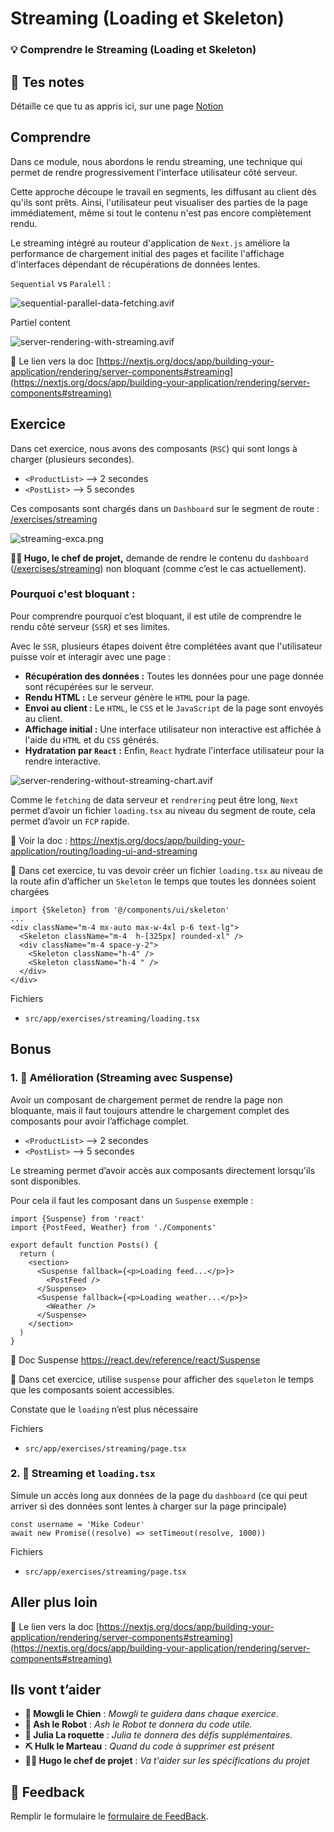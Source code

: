 # Streaming (Loading et Skeleton)

### 💡 Comprendre le Streaming (Loading et Skeleton)

## 📝 Tes notes

Détaille ce que tu as appris ici, sur une page [Notion](https://go.mikecodeur.com/course-notes-template)

## Comprendre

Dans ce module, nous abordons le rendu streaming, une technique qui permet de rendre progressivement l'interface utilisateur côté serveur.

Cette approche découpe le travail en segments, les diffusant au client dès qu'ils sont prêts. Ainsi, l'utilisateur peut visualiser des parties de la page immédiatement, même si tout le contenu n'est pas encore complètement rendu.

Le streaming intégré au routeur d'application de `Next.js` améliore la performance de chargement initial des pages et facilite l'affichage d'interfaces dépendant de récupérations de données lentes.

`Sequential` vs `Paralell` :

![sequential-parallel-data-fetching.avif](/course/sequential-parallel-data-fetching.avif)

Partiel content

![server-rendering-with-streaming.avif](/course/server-rendering-with-streaming.avif)

📑 Le lien vers la doc [https://nextjs.org/docs/app/building-your-application/rendering/server-components#streaming](https://nextjs.org/docs/app/building-your-application/rendering/server-components#streaming)

## Exercice

Dans cet exercice, nous avons des composants (`RSC`) qui sont longs à charger (plusieurs secondes).

- `<ProductList>` —> 2 secondes
- `<PostList>` —> 5 secondes

Ces composants sont chargés dans un `Dashboard` sur le segment de route : [/exercises/streaming](http://localhost:3000/exercises/streaming)

![streaming-exca.png](/course/streaming-exca.png)

**👨‍✈️ Hugo, le chef de projet,** demande de rendre le contenu du `dashboard` ([/exercises/streaming](http://localhost:3000/exercises/streaming)) non bloquant (comme c’est le cas actuellement).

### Pourquoi c'est bloquant :

Pour comprendre pourquoi c’est bloquant, il est utile de comprendre le rendu côté serveur (`SSR`) et ses limites.

Avec le `SSR`, plusieurs étapes doivent être complétées avant que l'utilisateur puisse voir et interagir avec une page :

- **Récupération des données :** Toutes les données pour une page donnée sont récupérées sur le serveur.
- **Rendu HTML :** Le serveur génère le `HTML` pour la page.
- **Envoi au client :** Le `HTML`, le `CSS` et le `JavaScript` de la page sont envoyés au client.
- **Affichage initial :** Une interface utilisateur non interactive est affichée à l'aide du `HTML` et du `CSS` générés.
- **Hydratation par `React` :** Enfin, `React` hydrate l'interface utilisateur pour la rendre interactive.

![server-rendering-without-streaming-chart.avif](/course/server-rendering-without-streaming-chart.avif)

Comme le `fetching` de data serveur et `rendrering` peut être long, `Next` permet d’avoir un fichier `loading.tsx` au niveau du segment de route, cela permet d’avoir un `FCP` rapide.

📑 Voir la doc : https://nextjs.org/docs/app/building-your-application/routing/loading-ui-and-streaming

🐶 Dans cet exercice, tu vas devoir créer un fichier `loading.tsx` au niveau de la route afin d’afficher un `Skeleton` le temps que toutes les données soient chargées

```tsx
import {Skeleton} from '@/components/ui/skeleton'
...
<div className="m-4 mx-auto max-w-4xl p-6 text-lg">
  <Skeleton className="m-4  h-[325px] rounded-xl" />
  <div className="m-4 space-y-2">
    <Skeleton className="h-4" />
    <Skeleton className="h-4 " />
  </div>
</div>
```

Fichiers

- `src/app/exercises/streaming/loading.tsx`

## Bonus

### 1. 🚀 Amélioration (Streaming avec Suspense)

Avoir un composant de chargement permet de rendre la page non bloquante, mais il faut toujours attendre le chargement complet des composants pour avoir l’affichage complet.

- `<ProductList>` —> 2 secondes
- `<PostList>` —> 5 secondes

Le streaming permet d’avoir accès aux composants directement lorsqu'ils sont disponibles.

Pour cela il faut les composant dans un `Suspense` exemple :

```tsx
import {Suspense} from 'react'
import {PostFeed, Weather} from './Components'

export default function Posts() {
  return (
    <section>
      <Suspense fallback={<p>Loading feed...</p>}>
        <PostFeed />
      </Suspense>
      <Suspense fallback={<p>Loading weather...</p>}>
        <Weather />
      </Suspense>
    </section>
  )
}
```

📑 Doc Suspense https://react.dev/reference/react/Suspense

🐶 Dans cet exercice, utilise `suspense` pour afficher des `squeleton` le temps que les composants soient accessibles.

Constate que le `loading` n’est plus nécessaire

Fichiers

- `src/app/exercises/streaming/page.tsx`

### 2. 🚀 Streaming et `loading.tsx`

Simule un accès long aux données de la page du `dashboard` (ce qui peut arriver si des données sont lentes à charger sur la page principale)

```tsx
const username = 'Mike Codeur'
await new Promise((resolve) => setTimeout(resolve, 1000))
```

Fichiers

- `src/app/exercises/streaming/page.tsx`

## Aller plus loin

📑 Le lien vers la doc [https://nextjs.org/docs/app/building-your-application/rendering/server-components#streaming](https://nextjs.org/docs/app/building-your-application/rendering/server-components#streaming)

## Ils vont t’aider

- **🐶 Mowgli le Chien** : _Mowgli te guidera dans chaque exercice._
- **🤖 Ash le Robot** : _Ash le Robot te donnera du code utile._
- **🚀 Julia La roquette** : _Julia te donnera des défis supplémentaires._
- **⛏️ Hulk le Marteau** : _Quand du code à supprimer est présent_
- **👨‍✈️ Hugo le chef de projet** : _Va t'aider sur les spécifications du projet_

## 🐜 Feedback

Remplir le formulaire le [formulaire de FeedBack](https://go.mikecodeur.com/cours-next-avis?entry.1912869708=Next%20PRO&entry.1430994900=04%20Rendering%20Avancée&entry.533578441=05%20streaming).
